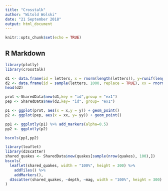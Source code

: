 ```yaml
---
title: "Crosstalk"
author: "Witold Wolski"
date: "21 September 2018"
output: html_document
---
```


```r
knitr::opts_chunk$set(echo = TRUE)
```

## R Markdown

```r
library(plotly)
library(crosstalk)

d1 <- data.frame(id = letters, x = rnorm(length(letters)), y=runif(length(letters)))
d2 <- data.frame(id = sample(letters, 1000, replace = TRUE), xx = rnorm(1000), yy=runif(1000)) %>% arrange(id)
head(d2)

prot <-SharedData$new(d1,key = "id",group = "ex1")
pep <- SharedData$new(d2,key= "id", group= "ex1")

p1 <- ggplot(prot, aes(x = x,y = y)) + geom_point()
p2 <- ggplot(pep, aes(x = xx, y= yy)) + geom_point()

pp1 <- ggplotly(p1) %>% add_markers(alpha=0.5) 
pp2 <- ggplotly(p2)

bscols(pp1,pp2)

```


```r

library(leaflet)
library(d3scatter)
shared_quakes <- SharedData$new(quakes[sample(nrow(quakes), 100),])
bscols(
  leaflet(shared_quakes, width = "100%", height = 300) %>%
    addTiles() %>%
    addMarkers(),
  d3scatter(shared_quakes, ~depth, ~mag, width = "100%", height = 300)
)
```
